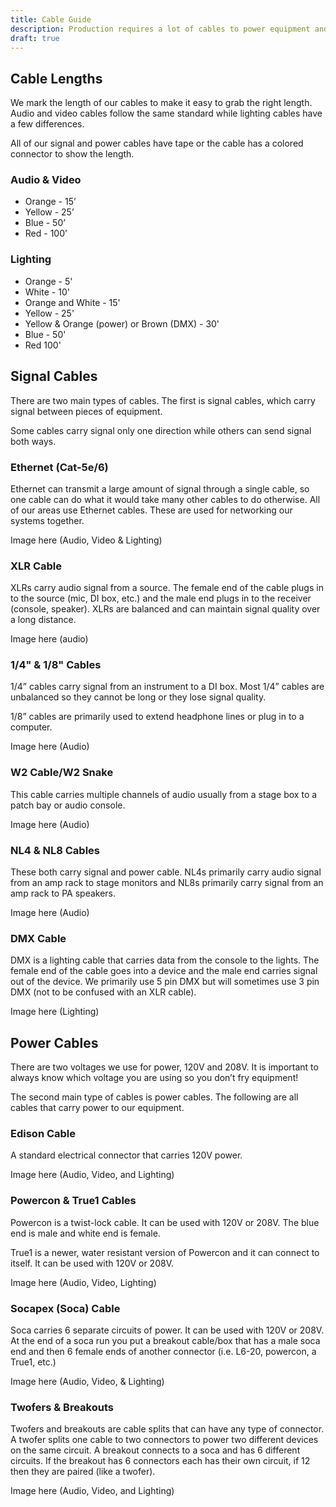 ```yaml
---
title: Cable Guide
description: Production requires a lot of cables to power equipment and transmit signal between equipment. This is an overview of each of the cables we use to help you learn what they are.
draft: true
---
```

## Cable Lengths
We mark the length of our cables to make it easy to grab the right length. Audio and video cables follow the same standard while lighting cables have a few differences. 

All of our signal and power cables have tape or the cable has a colored connector to show the length.

### Audio & Video
- Orange - 15’
- Yellow - 25’
- Blue - 50’
- Red - 100’

### Lighting
- Orange - 5'
- White - 10'
- Orange and White - 15'
- Yellow - 25'
- Yellow & Orange (power) or Brown (DMX) - 30'
- Blue - 50'
- Red 100'

## Signal Cables
There are two main types of cables. The first is signal cables, which carry signal between pieces of equipment. 

Some cables carry signal only one direction while others can send signal both ways.

### Ethernet (Cat-5e/6)
Ethernet can transmit a large amount of signal through a single cable, so one cable can do what it would take many other cables to do otherwise. All of our areas use Ethernet cables. These are used for networking our systems together.

Image here (Audio, Video & Lighting)

### XLR Cable
XLRs carry audio signal from a source. The female end of the cable plugs in to the source (mic, DI box, etc.) and the male end plugs in to the receiver (console, speaker). XLRs are balanced and can maintain signal quality over a long distance.

Image here (audio)

### 1/4" & 1/8" Cables
1/4” cables carry signal from an instrument to a DI box. Most 1/4” cables are unbalanced so they cannot be long or they lose signal quality.

1/8” cables are primarily used to extend headphone lines or plug in to a computer.

Image here (Audio)

### W2 Cable/W2 Snake
This cable carries multiple channels of audio usually from a stage box to a patch bay or audio console.

Image here (Audio)

### NL4 & NL8 Cables
These both carry signal and power cable. NL4s primarily carry audio signal from an amp rack to stage monitors and NL8s primarily carry signal from an amp rack to PA speakers.

Image here (Audio)

### DMX Cable
DMX is a lighting cable that carries data from the console to the lights. The female end of the cable goes into a device and the male end carries signal out of the device.
We primarily use 5 pin DMX but will sometimes use 3 pin DMX (not to be confused with an XLR cable).

Image here (Lighting)

## Power Cables
There are two voltages we use for power, 120V and 208V. It is important to always know which voltage you are using so you don’t fry equipment!

The second main type of cables is power cables. The following are all cables that carry power to our equipment.
    
### Edison Cable
A standard electrical connector that carries 120V power. 

Image here (Audio, Video, and Lighting)

### Powercon & True1 Cables
Powercon is a twist-lock cable. It can be used with 120V or 208V. The blue end is male and white end is female.

True1 is a newer, water resistant version of Powercon and it can connect to itself. It can be used with 120V or 208V. 

Image here (Audio, Video, Lighting)

### Socapex (Soca) Cable
Soca carries 6 separate circuits of power. It can be used with 120V or 208V. At the end of a soca run you put a breakout cable/box that has a male soca end and then 6 female ends of another connector
(i.e. L6-20, powercon, a True1, etc.)

Image here (Audio, Video, & Lighting)

### Twofers & Breakouts
Twofers and breakouts are cable splits that can have any type of connector. A twofer splits one cable to two connectors to power two different devices on the same circuit. A breakout connects to a soca and has 6 different circuits. If the breakout has 6 connectors each has their own circuit, if 12 then they are paired (like a twofer). 

Image here (Audio, Video, and Lighting)